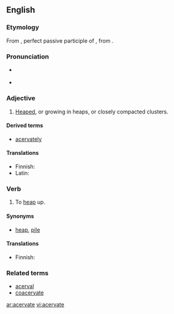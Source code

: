 ==English==

===Etymology===
From {{etyl|la}} {{term|acervatus|acervātus||lang=la}}, perfect passive participle of {{term|acervo|acervō|heap or pile up|lang=la}}, from {{term|acervus||heap|lang=la}}.

===Pronunciation===
* {{a|UK}} {{IPA|/ˈæs.ə.veɪt/}}
* {{a|US}} {{IPA|/ˈæs.ɚ.veɪt/}}

===Adjective===
{{en-adj}}

# {{botany}} [[heaped|Heaped]], or growing in heaps, or closely compacted clusters.

====Derived terms====
* [[acervately]]

====Translations====
{{trans-top|heaped or growing in heaps}}
* Finnish: {{t|fi|kimppu|alt=kimppuina}} {{t|fi|kasvava}}
* Latin: {{t|la|acervatus|alt=acervātus}}
{{trans-mid}}
{{trans-bottom}}

===Verb===
{{en-verb|acervat|ing}}

# {{obsolete}} To [[heap]] up.

====Synonyms====
* {{sense|to heap up}} [[heap]], [[pile]]

====Translations====
{{trans-top|to heap up}}
* Finnish: {{t|fi|kimputtaa}}
{{trans-mid}}
{{trans-bottom}}

===Related terms===
* [[acerval]]
* [[coacervate]]

[[ar:acervate]]
[[vi:acervate]]
